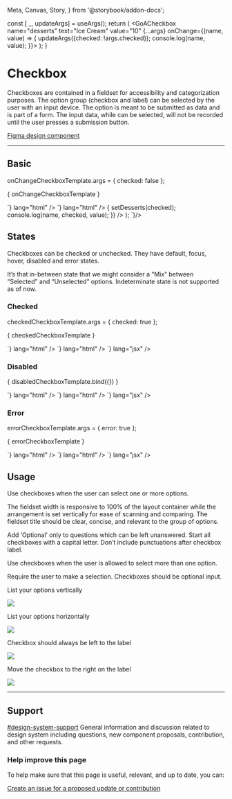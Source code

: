   Meta,
  Canvas,
  Story,
} from '@storybook/addon-docs';


  const [ _, updateArgs] = useArgs();
  return (
    <GoACheckbox
      name="desserts"
      text="Ice Cream"
      value="10"
      {...args}
      onChange={(name, value) => {
        updateArgs({checked: !args.checked});
        console.log(name, value);
      }}>
    </GoACheckbox>
  );
}

<Meta title="Components/Checkbox" component={GoACheckbox} />

# Checkbox

Checkboxes are contained in a fieldset for accessibility and categorization purposes.
The option group (checkbox and label) can be selected by the user with an input device.
The option is meant to be submitted as data and is part of a form.
The input data, while can be selected, will not be recorded until the user presses a submission button.

[Figma design component](https://www.figma.com/file/3pb2IK8s2QUqWieH79KdN7/Components---DIO-DS?node-id=458%3A16984)

<hr />

## Basic

onChangeCheckboxTemplate.args = {
  checked: false
};

<Story name="Basic">{ onChangeCheckboxTemplate }</Story>

<Tabs>
  <Tab label="Web Component">
    <CodeSnippet code={`<goa-checkbox name="desserts" text="Ice Cream" value="10"></goa-checkbox>`} lang="html" />
    <CodeSnippet
      lang="js"
      code={`
        var el = document.getElementById('id-desserts')
        el.addEventListener('_onChange', clickHandler);
        // to later remove the event listener
        el.removeEventListener('_onChange', clickHandler);
      `}
    />
  </Tab>
  <Tab label="Angular">
    <CodeSnippet code={`
        <goa-checkbox
          name="desserts"
          text="Ice Cream"
          value="10"
          (_change)="onChange()" >
        </goa-checkbox>
      `} lang="html" />
    <CodeSnippet lang="ts" code={`
      export class SomeComponent {
        onChange(e) {
          console.log(e.detail.name, e.detail.checked, e.detail.value);
        }
      }
    `}/>
  </Tab>
  <Tab label="React">
    <CodeSnippet lang="jsx" code={`
      const [desserts, setDesserts] = useState(false);
      return (
        <>
        <GoACheckbox
            name="desserts"
            text="Ice Cream"
            value="10"
            checked={desserts}
            onChange={(name, checked, value) => {
              setDesserts(checked);
              console.log(name, checked, value);
            }}
          />
        </>
      );
    `}/>
  </Tab>
</Tabs>


## States

Checkboxes can be checked or unchecked.
They have default, focus, hover, disabled and error states.

It’s that in-between state that we might consider a “Mix” between “Selected” and “Unselected” options.
Indeterminate state is not supported as of now.

### Checked

checkedCheckboxTemplate.args = {
  checked: true
};

<Story name="Checked">{ checkedCheckboxTemplate }</Story>

<Tabs>
  <Tab label="Web Component">
    <CodeSnippet code={`<goa-checkbox name="desserts" text="Ice Cream" value="10" checked></goa-checkbox>`} lang="html" />
  </Tab>
  <Tab label="Angular">
    <CodeSnippet code={`<goa-checkbox name="desserts" text="Ice Cream" value="10" checked></goa-checkbox>`} lang="html" />
  </Tab>
  <Tab label="React">
    <CodeSnippet code={`<GoACheckbox name="desserts" text="Ice Cream" value="10" checked></GoACheckbox>`} lang="jsx" />
  </Tab>
</Tabs>


### Disabled


<Story name="Disabled">{ disabledCheckboxTemplate.bind({}) }</Story>

<Tabs>
  <Tab label="Web Component">
    <CodeSnippet code={`<goa-checkbox name="desserts" text="Ice Cream" value="10" disabled></goa-checkbox>`} lang="html" />
  </Tab>
  <Tab label="Angular">
    <CodeSnippet code={`<goa-checkbox name="desserts" text="Ice Cream" value="10" disabled></goa-checkbox>`} lang="html" />
  </Tab>
  <Tab label="React">
    <CodeSnippet code={`<GoACheckbox name="desserts" text="Ice Cream" value="10" disabled></GoACheckbox>`} lang="jsx" />
  </Tab>
</Tabs>


### Error

errorCheckboxTemplate.args = {
  error: true
};

<Story name="Error">{ errorCheckboxTemplate }</Story>

<Tabs>
  <Tab label="Web Component">
    <CodeSnippet code={`<goa-checkbox name="desserts" text="Ice Cream" value="10" error></goa-checkbox>`} lang="html" />
  </Tab>
  <Tab label="Angular">
    <CodeSnippet code={`<goa-checkbox name="desserts" text="Ice Cream" value="10" error></goa-checkbox>`} lang="html" />
  </Tab>
  <Tab label="React">
    <CodeSnippet code={`<GoACheckbox name="desserts" text="Ice Cream" value="10" error></GoACheckbox>`} lang="jsx" />
  </Tab>
</Tabs>

## Usage

Use checkboxes when the user can select one or more options.

The fieldset width is responsive to 100% of the layout container while the arrangement is set vertically for ease of scanning and comparing.
The fieldset title should be clear, concise, and relevant to the group of options.

Add ‘Optional’ only to questions which can be left unanswered.
Start all checkboxes with a capital letter.
Don’t include punctuations after checkbox label.

<Note type="do">
  <p> Use checkboxes when the user is allowed to select more than one option. </p>
</Note>

<Note type="dont">
  <p> Require the user to make a selection. Checkboxes should be optional input. </p>
</Note>

<Note type="do">
  <p> List your options vertically </p>
  <img src=".images/2022-02-28-15-04-47.png" />
</Note>

<Note type="dont">
  <p> List your options horizontally </p>
  <img src=".images/2022-02-28-15-05-27.png" />
</Note>

<Note type="do">
  <p> Checkbox should always be left to the label </p>
  <img src=".images/2022-02-28-15-06-06.png" />
</Note>

<Note type="dont">
  <p> Move the checkbox to the right on the label </p>
  <img src=".images/2022-02-28-15-06-34.png" />
</Note>

---

## Support

<goa-callout type="information" title="Need help? Connect with us on Slack">
  <a href="https://goa-dio.slack.com/archives/C02PLLT9HQ9">#design-system-support</a> General information and discussion related to design system including questions, new component proposals, contribution, and other requests.
</goa-callout>

### Help improve this page

To help make sure that this page is useful, relevant, and up to date, you can:

[Create an issue for a proposed update or contribution](https://github.com/GovAlta/ui-components/issues/new/choose)
